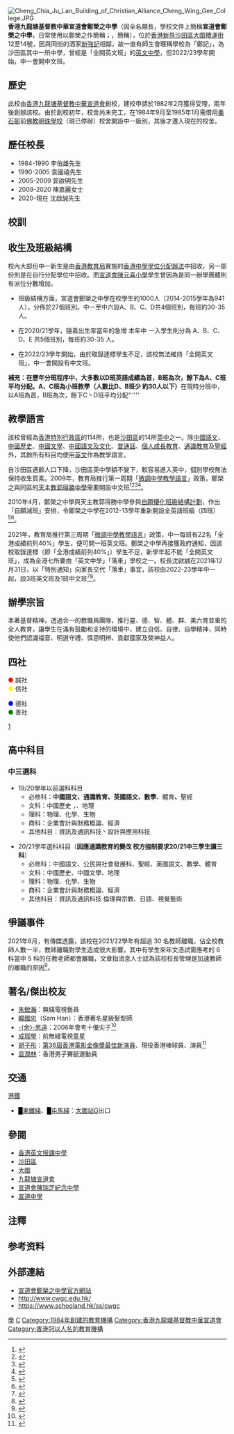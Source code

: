 {{NoteTA|G1=姓氏}}
{{refimprove|time=2018-05-19T17:57:53+00:00}}
{{Not|鄭植之中學}}
{{Infobox_School
| name = 香港九龍塘基督教中華宣道會鄭榮之中學
| other_name = Christian Alliance Cheng Wing Gee College
| image = [[File:CACWGE.jpg|100px]]<BR>[[File:cheng_wing_gee_colegel.jpg|280px]]
| motto = The fear of the LORD is the beginning of wisdom, and knowledge of the Holy One is understanding.
| established = 1984年
| school_sponsoring_body = [[香港九龍塘基督教中華宣道會|香港九龍塘基督教中華宣道會]]
| religion = [[基督新教|基督新教]]
| district = [[沙田區|沙田區]]
| type = [[資助中學|資助中學]]
| principal = 沈啟誠先生
| vice_principal = 黃偉明先生、勞美意女士
| staff = 約70人
| students = 約750人，25個班別
| address = [[香港|香港]][[新界|新界]][[沙田區|沙田區]][[大圍|大圍]]積運街12-14號
| website = http://www.cwgc.edu.hk/
}}

[[File:Cheng_Chia_Ju_Lan_Building_of_Christian_Alliance_Cheng_Wing_Gee_College.JPG|thumb]]
'''香港九龍塘基督教中華宣道會鄭榮之中學'''（因全名頗長，學校文件上簡稱'''宣道會鄭榮之中學'''，日常使用以鄭榮之{{notetag|鄭榮之為有香港「鋼鐵大王」之稱的[[鄭翼之|鄭翼之]]的胞弟，家族業務包括[[捷和電機集團|捷和電機集團]]、[[美亞廚具|美亞廚具]]等。}}作簡稱；{{lang-en|Christian Alliance Cheng Wing Gee College}}，簡稱{{lang|en|CACWGC或CWGC}}），位於[[香港|香港]][[新界|新界]][[沙田區|沙田區]][[大圍|大圍]][[積運街|積運街]]12至14號，因與同街的酒家[[新強記|新強記]]相鄰，故一直有師生會暱稱學校為「鄭記」，為沙田區其中一所中學，曾經是「全開英文班」的[[英文中學|英文中學]]，但2022/23學年開始，中一會開中文班。

==歷史==
此校由[[香港九龍塘基督教中華宣道會|香港九龍塘基督教中華宣道會]]創校，建校申請於1982年2月獲得受理，兩年後創辦該校。由於創校初年，校舍尚未完工，在1984年9月至1985年1月需借用[[秦石邨|秦石邨]]前[[佛教明珠學校|佛教明珠學校]]（現已停辦）校舍開設中一級別，其後才遷入現在的校舍。

==歷任校長==
* 1984-1990 李伯雄先生 
* 1990-2005 袁國禧先生 
* 2005-2009 郭啟明先生 
* 2009-2020 陳嘉麗女士
* 2020-現在 沈啟誠先生

==校訓==
{{cquote|敬畏耶和華是智慧的開端， 認識至聖者便是聰明。 
The fear of the Lord is the beginning of wisdom, and knowledge of the Holy One is understanding. }}

==收生及班級結構==
校內大部份中一新生是由[[香港教育局|香港教育局]]實施的[[香港中學學位分配辦法|香港中學學位分配辦法]]中招收，另一部份則是在自行分配學位中招收。而[[宣道會陳元喜小學|宣道會陳元喜小學]]學生曾因為是同一辦學團體則有派位分數增加。

* 班級結構方面，宣道會鄭榮之中學在校學生約1000人（2014-2015學年為941人），分佈於27個班別。中一至中六設A、B、C、D共4個班別，每班約30-35人。

*在2020/21學年，隨着出生率當年的急增 本年中 一入學生則分為 A、B、C、D、E 共5個班別，每班約30-35 人。

*在2022/23學年開始，由於取錄達標學生不足，該校無法維持「全開英文班」，中一會開設有中文班。

'''補充：在歷年分班程序中，大多數以D班英語成績為首，B班為次，餘下為A、C班平均分配。A、C班為小班教學（人數比D、B班少 約30人以下）'''在現時分班中，以A班為首，B班為次，餘下C丶D班平均分配''''''

==教學語言==

該校曾經為[[香港特別行政區|香港特別行政區]]的114所，也是[[沙田區|沙田區]]的14所[[香港英文授課中學|英中]]之一。除[[中文|中國語文]]、[[中國歷史|中國歷史]]、[[中國文學|中國文學]]、[[香港高級程度會考#中國語文及文化科|中國語文及文化]]、[[普通話|普通話]]、[[個人成長教育|個人成長教育]]、[[通識教育|通識教育]]及[[聖經|聖經]]外，其餘所有科目均使用[[英文|英文]]作為教學語言。

自沙田區適齡人口下降，沙田區英中學額不變下，較容易進入英中，個別學校無法保持收生質素。2009年，教育局推行第一周期「[[微調中學教學語言|微調中學教學語言]]」政策，鄭榮之與同區的[[天主教郭得勝中學|天主教郭得勝中學]]需要開設中文班<ref>{{Cite news|title=11英中不保聖類斯落車|date=2009-12-15|work=東方日報|url=https://orientaldaily.on.cc/cnt/news/20091215/00176_004.html|language=zh-hk|accessdate=2022-05-09|dead-url=no|archive-date=2022-05-13|archive-url=https://web.archive.org/web/20220513142105/https://orientaldaily.on.cc/cnt/news/20091215/00176_004.html}}</ref><ref>{{Cite news|title=半英中後患無窮 學生勢淪白老鼠|date=2010-07-07|work=太陽報|url=http://the-sun.on.cc/cnt/news/20100707/00407_045.html|language=zh-hk|accessdate=2022-05-09|dead-url=no|archive-date=2022-05-11|archive-url=https://web.archive.org/web/20220511041546/http://the-sun.on.cc/cnt/news/20100707/00407_045.html}}</ref><ref>{{Cite news|title=16中中「上車」變英中|date=2009-12-15|work=大公報|url=https://www.tkww.hk/epaper/view/newsDetail/1379894243996340224.html|language=zh-hk|accessdate=2022-05-09|dead-url=no}}</ref><ref>{{Cite news|title=教育局誤人子弟|date=2009-12-15|work=東方日報|url=http://orientaldaily.on.cc/cnt/news/20091215/00174_001.html|language=zh-hk|accessdate=2022-05-09|dead-url=no|archive-date=2022-05-13|archive-url=https://web.archive.org/web/20220513151733/http://orientaldaily.on.cc/cnt/news/20091215/00174_001.html}}</ref>。

2010年4月，鄭榮之中學與天主教郭得勝中學參與[[自願優化班級結構計劃|自願優化班級結構計劃]]，作出「自願減班」安排，令鄭榮之中學在2012-13學年重新開設全英語班級（四班）<ref name="ori20100421">{{Cite news |title=自願減班措施反應冷淡 |date=2010-04-21 |work=東方日報 |url=http://orientaldaily.on.cc/cnt/news/20100421/00176_032.html |language=zh-hk |accessdate=2022-05-09 |dead-url=no |archive-date=2022-05-14 |archive-url=https://web.archive.org/web/20220514092044/http://orientaldaily.on.cc/cnt/news/20100421/00176_032.html }}</ref><ref name="singdao20111207">{{cite news |title=中一全開英文班 本學年增七中學 |work=星島日報 |date=2011-12-07 |language=zh-hk |url=https://hk.news.yahoo.com/news/%E4%B8%AD-%E5%85%A8%E9%96%8B%E8%8B%B1%E6%96%87%E7%8F%AD-%E6%9C%AC%E5%AD%B8%E5%B9%B4%E5%A2%9E%E4%B8%83%E4%B8%AD%E5%AD%B8-223000728.html |access-date=2022-04-14 |dead-url=no |archive-date=2022-05-14 |archive-url=https://web.archive.org/web/20220514150253/https://hk.news.yahoo.com/news/%E4%B8%AD-%E5%85%A8%E9%96%8B%E8%8B%B1%E6%96%87%E7%8F%AD-%E6%9C%AC%E5%AD%B8%E5%B9%B4%E5%A2%9E%E4%B8%83%E4%B8%AD%E5%AD%B8-223000728.html }}</ref>。

2021年，教育局推行第三周期「[[微調中學教學語言|微調中學教學語言]]」政策，中一每班有22名「全港成績前列40%」學生，便可開一班英文班。鄭榮之中學再接獲政府通知，因該校取錄達標（即「全港成績前列40%」）學生不足，新學年起不能「全開英文班」，成為全港七所要由「英文中學」「落車」學校之一。校長沈啟誠在2021年12月31日，以「特別通知」向家長交代「落車」事宜，該校由2022-23學年中一起，設3班英文班及1班中文班<ref>{{cite news |title=新聞追擊｜中一自行收生申請展開 「落車」中學增至7所 |date=2022-01-03 |work=頭條日報 |url=https://hd.stheadline.com/news/realtime/hk/2294875/%E5%8D%B3%E6%99%82-%E6%B8%AF%E8%81%9E-%E6%96%B0%E8%81%9E%E8%BF%BD%E6%93%8A-%E4%B8%AD%E4%B8%80%E8%87%AA%E8%A1%8C%E6%94%B6%E7%94%9F%E7%94%B3%E8%AB%8B%E5%B1%95%E9%96%8B-%E8%90%BD%E8%BB%8A-%E4%B8%AD%E5%AD%B8%E5%A2%9E%E8%87%B37%E6%89%80 |language=zh-hk |access-date=2022-05-08 |dead-url=no |archive-date=2022-01-04 |archive-url=https://web.archive.org/web/20220104100932/https://hd.stheadline.com/news/realtime/hk/2294875/%E5%8D%B3%E6%99%82-%E6%B8%AF%E8%81%9E-%E6%96%B0%E8%81%9E%E8%BF%BD%E6%93%8A-%E4%B8%AD%E4%B8%80%E8%87%AA%E8%A1%8C%E6%94%B6%E7%94%9F%E7%94%B3%E8%AB%8B%E5%B1%95%E9%96%8B-%E8%90%BD%E8%BB%8A-%E4%B8%AD%E5%AD%B8%E5%A2%9E%E8%87%B37%E6%89%80 }}</ref><ref>{{cite news |title=中一自行分配學位｜7校未能維持全開英文班　循道中學新學年落車 |date=2022-01-03 |work=香港01 |url=https://www.hk01.com/%E8%A6%AA%E5%AD%90/719565/%E4%B8%AD%E4%B8%80%E8%87%AA%E8%A1%8C%E5%88%86%E9%85%8D%E5%AD%B8%E4%BD%8D-7%E6%A0%A1%E6%9C%AA%E8%83%BD%E7%B6%AD%E6%8C%81%E5%85%A8%E9%96%8B%E8%8B%B1%E6%96%87%E7%8F%AD-%E5%BE%AA%E9%81%93%E4%B8%AD%E5%AD%B8%E6%96%B0%E5%AD%B8%E5%B9%B4%E8%90%BD%E8%BB%8A |language=zh-hk |access-date=2022-05-08 |dead-url=no |archive-date=2022-05-08 |archive-url=https://web.archive.org/web/20220508173910/https://www.hk01.com/%E8%A6%AA%E5%AD%90/719565/%E4%B8%AD%E4%B8%80%E8%87%AA%E8%A1%8C%E5%88%86%E9%85%8D%E5%AD%B8%E4%BD%8D-7%E6%A0%A1%E6%9C%AA%E8%83%BD%E7%B6%AD%E6%8C%81%E5%85%A8%E9%96%8B%E8%8B%B1%E6%96%87%E7%8F%AD-%E5%BE%AA%E9%81%93%E4%B8%AD%E5%AD%B8%E6%96%B0%E5%AD%B8%E5%B9%B4%E8%90%BD%E8%BB%8A }}</ref>。

==辦學宗旨==
本著基督精神，透過合一的教職員團隊，推行靈、德、智、體、群、美六育並重的全人教育，讓學生在滿有鼓勵和支持的環境中，建立自信、自律、自學精神，同時使他們認識福音、明道守禮、慎思明辨、貢獻國家及榮神益人。

==四社==
<span style="color: red;">●</span> 誠社<br/>
<span style="color: yellow;">●</span> 信社

<span style="color: blue;">●</span> 德社<br />
<span style="color: green;">●</span> 善社

[http://www.cwgc.edu.hk/site_category/Student_Support/eca_web.html] {{Wayback|url=http://www.cwgc.edu.hk/site_category/Student_Support/eca_web.html |date=20210814134553 }}<br />

==高中科目==
===中三選科===
* 19/20學年以前選科科目
** 必修科：'''中國語文、通識教育、英國語文、數學'''、體育'''、'''聖經
** 文科：中國歷史 ，、地理
** 理科：物理、化學、生物
** 商科：企業會計與財務概論、經濟
** 其他科目：資訊及通訊科技丶設計與應用科技

* 20/21學年選科科目（'''因應通識教育的變改 校方強制要求20/21中三學生讀三科'''）
**必修科：中國語文、公民與社會發展科、聖經、英國語文、數學、體育 
** 文科：中國歷史、中國文學、地理
** 理科：物理、化學、生物
** 商科：企業會計與財務概論、經濟
** 其他科目：資訊及通訊科技 倫理與宗教、日語、視覺藝術

== 爭議事件 ==
2021年8月，有傳媒透露，該校在2021/22學年有超過 30 名教師離職，佔全校教師人數一半，教師離職對學生造成很大影響，其中有學生來年文憑試需應考的 6 科當中 5 科的任教老師都會離職，文章指消息人士認為該校校長管理是加速教師的離職的原因<ref>{{cite news |title=鄭榮之中學教師「大逃亡」　斥校長「一言堂」　有DSE 考生 5 科教師離任 |date=2021-08-25 |work=立場新聞 |url=https://dev.collection.news/thestandnews/articles/150512 |language=zh-hk |access-date=2022-05-09 |dead-url=no }}</ref>。

== 著名/傑出校友 ==
* [[朱敏瀚|朱敏瀚]]：無綫電視藝員{{noteTag|資料來自宣道會鄭榮之中學〈宣道會鄭榮之中學 2006-2007年度獲獎學生一覽表〉第5頁 - 〈香港校際音樂節 1st runner-up in Secondary School Choir English / Foreign Language Mixed Voice Junior Age 14 and under〉，2007年4月26日。名單當中顯示朱敏瀚守的英文名稱對照為 Chu Man Hon Brian。}}
* [[韓國忠|韓國忠]]（Sam Han）：香港著名星級髮型師{{citation needed|date=2016年12月}}
* [[余思遠|-{余}-思遠]]：2006年會考十優尖子<ref>{{cite web|url=http://hk.apple.nextmedia.com/news/art/20060810/6206498|title=偏遠地區也有四位尖子|date=2006年8月10日|accessdate=2046年12月11日|work=香港蘋果日報|archive-date=2016年12月20日|archive-url=https://web.archive.org/web/20161220122750/http://hk.apple.nextmedia.com/news/art/20060810/6206498|dead-url=no}}</ref>
* [[成珈瑩|成珈瑩]]：前無綫電視[[童星|童星]]{{citation needed|date=2016年12月}}
* [[胡子彤|胡子彤]]：[[第36屆香港電影金像獎|第36屆香港電影金像獎]][[香港電影金像獎最佳新演員|最佳新演員]]、現役香港棒球員、演員<ref name="宣道會鄭榮之中學 2005-2006年度獲獎學生一覽表">{{Cite web |url=http://committee.cwgc.edu.hk/sac/StudentAwards/Awards/EAL/05-06.pdf |title=宣道會鄭榮之中學《宣道會鄭榮之中學 2005-2006年度獲獎學生一覽表》- 「香港學校戲劇節2005/06 」第3頁，|language=zh-hk |access-date=2017-10-04 |archive-url=https://web.archive.org/web/20171004085546/http://committee.cwgc.edu.hk/sac/StudentAwards/Awards/EAL/05-06.pdf |archive-date=2017-10-04 |dead-url=yes }}</ref>
* [[袁潤林|袁潤林]]：香港男子賽艇運動員

== 交通 ==
;[[港鐵|港鐵]]
*<font color="{{東鐵綫色彩}}">█</font>[[東鐵綫|東鐵綫]]、<font color="{{屯馬綫色彩}}">█</font>[[屯馬綫|屯馬綫]]：[[大圍站|大圍站]]G出口

== 參閱 ==
* [[香港英文授課中學|香港英文授課中學]]
* [[沙田區|沙田區]]
* [[大圍|大圍]] 
* [[九龍塘宣道會|九龍塘宣道會]]
* [[宣道會陳瑞芝紀念中學|宣道會陳瑞芝紀念中學]]
* [[宣道中學|宣道中學]]

==注釋==
{{noteFoot}}

==参考资料==
{{Reflist}}

==外部連結==
*[http://www.cwgc.edu.hk/ 宣道會鄭榮之中學官方網站]{{Wayback|url=http://www.cwgc.edu.hk/ |date=20080218084806 }}
*http://www.cwgc.edu.hk/ {{Wayback|url=http://www.cwgc.edu.hk/ |date=20080218084806 }} 
*https://www.schooland.hk/ss/cwgc {{Wayback|url=https://www.schooland.hk/ss/cwgc |date=20210123040450 }}

[[Category:大圍|學]]
[[Category:沙田區中學|C]]
[[Category:1984年創建的教育機構|Category:1984年創建的教育機構]]
[[Category:香港九龍塘基督教中華宣道會|Category:香港九龍塘基督教中華宣道會]]
[[Category:香港冠以人名的教育機構|Category:香港冠以人名的教育機構]]
